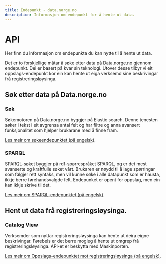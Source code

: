 ```yaml
---
title: Endepunkt - data.norge.no
description: Informasjon om endepunkt for å hente ut data.
---
```


# API

<Ingress size='xs'>Her finn du informasjon om endepunkta du kan nytte til å hente ut data.</Ingress>

Det er to forskjellige måtar å søke etter data på Data.norge.no gjennom endepunkt. Dei er basert på kvar sin teknologi. Utover desse tilbyr vi eit oppslags-endepunkt kor ein kan hente ut eiga verksemd sine beskrivingar frå registreringsløysinga. 

## Søk etter data på Data.norge.no

### Søk

Søkemotoren på Data.norge.no byggjer på Elastic search. Denne tenesten søker i tekst i eit avgrensa antal felt og har filtre og anna avansert funksjonalitet som hjelper brukarane med å finne fram.

[Les meir om søkeendepunktet (på engelsk)](/docs/technical-documentation/endpoints/search).

### SPARQL

SPARQL-søket byggjer på rdf-spørrespråket SPARQL, og er det mest avanserte og kraftfulle søket vårt. Brukaren er nøydd til å lage spørringar som følgjer rett syntaks, men vil kunne søke i alle datapunkt som er hausta, ikkje berre førehandsvalgde felt. Endepunket er opent for oppslag, men ein kan ikkje skrive til det.

[Les meir om SPARQL-endepunktet (på engelsk)](/docs/technical-documentation/endpoints/sparql).

## Hent ut data frå registreringsløysinga. 

### Catalog View

Verksemder som nyttar registreringsløysinga kan hente ut deira eigne beskrivingar. Førebels er det berre mogleg å hente ut omgrep frå registreringsløysinga. API-et er beskytta med Maskinporten. 

[Les meir om Oppslags-endepunktet mot registreringsløysinga (på engelsk)](/docs/technical-documentation/endpoints/catalog-view).